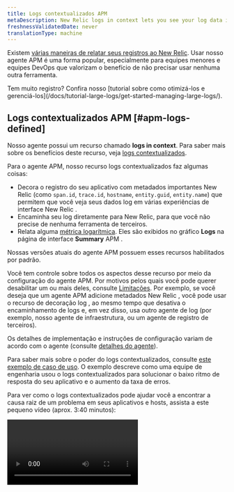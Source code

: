 ```yaml
---
title: Logs contextualizados APM
metaDescription: New Relic logs in context lets you see your log data in the context of your New Relic app and host observability UI experiences.
freshnessValidatedDate: never
translationType: machine
---
```


Existem [várias maneiras de relatar seus registros ao New Relic](/docs/logs/get-started/get-started-log-management). Usar nosso agente APM é uma forma popular, especialmente para equipes menores e equipes DevOps que valorizam o benefício de não precisar usar nenhuma outra <InlinePopover type="logs" />ferramenta.

<Callout variant="tip">
  Tem muito registro? Confira nosso [tutorial sobre como otimizá-los e gerenciá-los](/docs/tutorial-large-logs/get-started-managing-large-logs/).
</Callout>

## Logs contextualizados APM [#apm-logs-defined]

Nosso agente <InlinePopover type="apm" />possui um recurso chamado <DNT>**logs in context**</DNT>. Para saber mais sobre os benefícios deste recurso, veja [logs contextualizados](/docs/logs/logs-context/logs-in-context).

Para o agente APM, nosso recurso logs contextualizados faz algumas coisas:

* Decora o registro do seu aplicativo com metadados importantes New Relic (como `span.id`, `trace.id`, `hostname`, `entity.guid`, `entity.name`) que permitem que você veja seus dados log em várias experiências de interface New Relic .
* Encaminha seu log diretamente para New Relic, para que você não precise de nenhuma ferramenta de terceiros.
* Relata alguma [métrica logarítmica](#log-metrics). Eles são exibidos no gráfico <DNT>**Logs**</DNT> na página de interface <DNT>**Summary**</DNT> APM .

Nossas versões atuais do agente APM possuem esses recursos habilitados por padrão.

Você tem controle sobre todos os aspectos desse recurso por meio da configuração do agente APM. Por motivos pelos quais você pode querer desabilitar um ou mais deles, consulte [Limitações](#limitations). Por exemplo, se você deseja que um agente APM adicione metadados New Relic , você pode usar o recurso de decoração log , ao mesmo tempo que desativa o encaminhamento de logs e, em vez disso, usa outro agente de log (por exemplo, nosso agente de infraestrutura, ou um agente de registro de terceiros).

Os detalhes de implementação e instruções de configuração variam de acordo com o agente (consulte [detalhes do agente](#agents)).

Para saber mais sobre o poder do logs contextualizados, consulte [este exemplo de caso de uso](#response-time-example). O exemplo descreve como uma equipe de engenharia usou o logs contextualizados para solucionar o baixo ritmo de resposta do seu aplicativo e o aumento da taxa de erros.

Para ver como o logs contextualizados pode ajudar você a encontrar a causa raiz de um problema em seus aplicativos e hosts, assista a este pequeno vídeo (aprox. 3:40 minutos):

<Video id="Vgae-GrlZWg" type="youtube" />

## Iniciar [#get-started]

Para configurar o <InlinePopover type="apm" />logs contextualizados:

1. Se você ainda não tem uma, [crie uma conta New Relic](https://newrelic.com/signup). É grátis, para sempre.
2. Instale um agente APM, certificando-se de ter a [versão mais recente do agente APM](#agents).
3. As versões mais recentes do nosso agente APM possuem logs contextualizados (adição de metadados e encaminhamento) habilitado por padrão. Às vezes, pode ser necessário fazer algumas atualizações no arquivo de configuração do agente para que o log funcione corretamente. Para obter detalhes sobre isso, consulte [Habilitar log para seu agente](#agents).

É isso! Inicie a resolução de problemas do seu aplicativo com logs contextualizados APM acessando a interface APM e procurando os dados log associados.

<img title="APM logs in context UI options" alt="Screenshot of APM Summary page with logs in context options" src="/images/apm_screenshot-full_logs-overview.webp" />

<figcaption>
  Faça uma busca detalhada em seu log, rastreamento e erros, tudo na página <DNT>**Summary**</DNT> do APM no New Relic.
</figcaption>

## API APM do agente [#agent-apis]

Se sua framework de log não estiver disponível com nossas soluções de logs contextualizados existentes, você poderá [configurar sua biblioteca de log usando chamada de API](/docs/logs/logs-context/annotate-logs-logs-context-using-apm-agent-apis) para anotar seu log.

## Configuração log do agente APM [#agents]

Nosso <InlinePopover type="apm" />agente mais recente tem o logs contextualizados (decoração log e encaminhamento de logs) ativado por padrão. Aqui estão informações sobre o agente APM que suporta logs contextualizados e encaminhamento de logs:

* [Procedimentos de logs contextualizados do Go](/docs/logs/logs-context/configure-logs-context-go) para o agente [v3.17.0 ou superior](/docs/release-notes/agent-release-notes/go-release-notes)
* [Procedimentos de logs contextualizados de Java](/docs/logs/logs-context/java-configure-logs-context-all) para agente [v7.6.0 ou superior](/docs/release-notes/agent-release-notes/java-release-notes)
* [Procedimentos de logs contextualizados do .NET](/docs/logs/logs-context/net-configure-logs-context-all) para agente [v9.8.0 ou superior](/docs/release-notes/agent-release-notes/net-release-notes)
* [Procedimentos de Logs contextualizados do Node.js](/docs/logs/logs-context/configure-logs-context-nodejs) para agente [v8.11.0 ou superior](/docs/release-notes/agent-release-notes/nodejs-release-notes)
* [Procedimentos de logs contextualizados do PHP](/docs/logs/logs-context/configure-logs-context-php) para agente [v10.1.0 ou superior](/docs/release-notes/agent-release-notes/php-release-notes)
* [Procedimentos de logs contextualizados do Python](/docs/logs/logs-context/configure-logs-context-python) para agente [v7.12.0.176](/docs/release-notes/agent-release-notes/python-release-notes)
* [Procedimentos de logs contextualizados do Ruby](/docs/logs/logs-context/configure-logs-context-ruby) para agente [v8.6.0 ou superior](/docs/release-notes/agent-release-notes/ruby-release-notes)

Se você não pode ou não deseja usar o encaminhamento de logs APM , você pode [encaminhar seu log usando outra solução](/docs/logs/get-started/get-started-log-management#integrate-logs).

## Limitações [#limitations]

O logs contextualizados APM de contexto está habilitado por padrão. Isso pode ter um impacto negativo na segurança, na conformidade, no faturamento ou no desempenho do sistema.

Aqui estão algumas limitações adicionais conhecidas:

* Com exceção do agente Node.js, o <InlinePopover type="apm" />encaminhamento de logs não envia o log completo. [Saiba mais sobre os detalhes do encaminhamento de logs.](#forwarding-details)
* O log de inicialização não estará disponível até que o agente seja carregado.
* Se você estiver usando Kubernetes, saiba que decoramos o log via instrumentação e não da do Kubernetes API. Isso é separado do registro de gravação no sistema de arquivos. O log nunca toca no host ou existe em um local onde a API pode ser chamada.
* Quando uma exceção é lançada do seu aplicativo, atualmente você não verá o rastreamento de pilha no logs contextualizados associado do agente Java ou .NET. Como solução alternativa, você pode alterar as regras do filtro de descarte.
* O Fluentd pode adicionar o `processID` da entidade que gerou o log, mas o log APM não consegue ver isso. Além disso, no Kubernetes, a API é chamada para adicionar metadados, mas esses dados não podem ser vistos no aplicativo. Caso necessite dos metadados da entidade, recomendamos que utilize o logs contextualizados automático, mas não envie o log do aplicativo. Em vez disso, continue usando Fluentd, Fluent Bit ou outra solução para encaminhar o arquivo de log.

Se precisar ajustar as configurações padrão, consulte [Desativar o registro automático](/docs/logs/logs-context/disable-automatic-logging).

## Garanta a privacidade dos dados [#data-privacy]

<Callout variant="caution">
  Você controla quais dados log são enviados para a New Relic, portanto, siga as diretrizes de segurança da sua organização para mascarar, ofuscar ou impedir o envio de informações de identificação pessoal (PII), informações de saúde protegidas (PHI) ou quaisquer outros dados confidenciais.
</Callout>

Nosso pipeline de ingestão log mascara automaticamente cartões de crédito, números de previdência social, identidades nacionais, etc. Para mais informações, consulte nossa [documentação de segurança](/docs/logs/get-started/new-relics-log-management-security-privacy) para gerenciamento de logs.

Você também pode criar regras personalizadas para mascarar ou aplicar dados sensíveis a hash em seu log com nosso recurso de ofuscação. Isso é fundamental quando é impraticável ou impossível restringir o acesso a dados confidenciais ou quando alguns dados nunca devem ser armazenados pela New Relic. Leia nossa [documentação de ofuscação](/docs/logs/ui-data/obfuscation-ui/) para saber mais.

## Detalhes sobre encaminhamento de logs [#forwarding-details]

Para todos os <InlinePopover type="apm" />agentes (exceto Node.js), a opção de encaminhamento de logs não encaminha o log inteiro. Para obter detalhes sobre o que é enviado com o encaminhamento de logs, consulte o colapsador abaixo.

<CollapserGroup>
  <Collapser id="log-forwarding-details" title="Detalhes de encaminhamento de logs">
    Por exemplo, digamos que seu log tenha um atributo como este:

    ```json
    {
        "v": "x",
        "level": "x",
        "name": "x",
        "hostname": "x",
        "pid": 01,
        "timestamp": "x",
        "message": "x",
        "bunches": "of custom stuff"
    }
    ```

    Quando um agente APM (com exceção do Node.js) decora o log com nossos metadados e o encaminha, ele pode ter apenas alguns atributos no New Relic, como este:

    ```json
    {
        "timestamp": "x",
        "message": "x",
        "span.id": "x",
        "trace.id": "x",
        "hostname": "x",
        "entity.guid": "x",
        "entity.name": "x",
    }
    ```
  </Collapser>
</CollapserGroup>

Se você precisar de mais log relatados, as opções incluem:

* Configure o agente APM para incluir dados de log específicos.
* Mantenha a [decoração log ](#apm-logs-defined)no lugar, mas desative o agente APM de encaminhamento de logs e, em vez disso, use sua própria solução de encaminhamento de logs.

Para obter mais informações sobre essas opções, consulte a documentação de log-in-context específica do agente.

## Log métrico [#log-metrics]

Ao configurar um <InlinePopover type="apm" />agente, você obtém automaticamente um gráfico de métricas de logging na página <DNT>**Summary**</DNT> do APM :

<img style={{ align: 'left',maxWidth: '70%' }} title="Screenshot showing the logging metrics chart" alt="Screenshot showing the logging metrics chart" src="/images/logs_screenshot-crop_logging-metrics.webp" />

Este gráfico mostra uma contagem de log. Se você não desabilitou o encaminhamento de log , você pode clicar nos links do gráfico que o levarão aos próprios logs. Mesmo se você desabilitar o encaminhamento de log , este gráfico ainda mostra o log potencial que você poderia inspecionar se tivesse o encaminhamento de loghabilitado.

As métricas de registro são reportadas através do atributo `apm.service.logging.lines` , conforme mostrado na consulta a seguir:

```sql
SELECT count(apm.service.logging.lines) FROM Metric WHERE (entity.guid = 'AN_ENTITY_GUID') LIMIT MAX SINCE 60 seconds AGO TIMESERIES
```

Se não quiser ver o gráfico de métricas de logging, você pode desativá-lo, mas não no nível da conta. Para desativar a métrica de logging, consulte a documentação dedicada de configuração APM para seu agente (por exemplo, [esta opção de configuração `logging_metrics` para PHP](/docs/apm/agents/php-agent/configuration/php-agent-configuration/#cfg-application_logging_metrics-enabled)).

<Callout variant="important">
  Se você desabilitar a métrica de logging, isso não desativará o recurso de encaminhamento de logs APM . Para parar de encaminhar o log APM , consulte [Gerenciar ou desabilitar o log APM no contexto](/docs/logs/logs-context/disable-automatic-logging/).
</Callout>

## Evitar log duplicado [#duplicate-logs]

Usar a funcionalidade de logs contextualizados aumentará a ingestão de dados. Dependendo do modelo de preços da sua conta, isso pode afetar seus limites de ingestão e faturamento.

<Callout variant="caution">
  Se desejar usar o agente APM para enviar log diretamente do seu aplicativo, você deverá desabilitar ou modificar as soluções de encaminhamento de logs que estão atualmente coletando log desses aplicativos. Caso contrário você estará enviando log duplicado, o que resultará em cobrança dupla.
</Callout>

Verifique nosso [guia de atualização](/docs/logs/logs-context/upgrade-to-automatic-logs-context/) para saber mais sobre como evitar o envio de logs duplicados.

Para obter mais informações, siga os procedimentos para desabilitar seu [direcionador de logs específico](/docs/logs/forward-logs/enable-log-management-new-relic#log-forwarding).

## Gerencie seus limites de ingestão [#ingest]

<DNT>**Example:**</DNT> Sua equipe de engenharia está resolvendo problemas com seu aplicativo, então você aumenta temporariamente o volume de log coletado pelo agente APM para fornecer log mais granular. No entanto, se você deixar limites mais altos em vigor por vários dias, isso poderá levar ao envio de dados desnecessários que aumentarão sua fatura.

Para evitar surpresas, recomendamos que você use [a consultaNRQL ](/docs/accounts/accounts-billing/new-relic-one-pricing-billing/usage-queries-alerts/#data-queries)para criar [condição do alerta](/docs/accounts/accounts-billing/new-relic-one-pricing-billing/usage-queries-alerts/#alerts) para acompanhar seus limites de ingestão. Por exemplo:

<CollapserGroup>
  <Collapser id="limits-ui" title="Veja limites de dados e uso na interface">
    Para [revisar seus limites de dados na interface](/docs/data-apis/manage-data/view-system-limits): No [menu do usuário](/docs/accounts/accounts-billing/general-account-settings/intro-account-settings), clique em <DNT>**Manage your data &gt; Limits**</DNT>. Ou, para visualizar seu uso, clique em <DNT>**View your usage**</DNT>.

    <img title="View data and usage from UI" alt="Screenshot of View data and usage page in UI" src="/images/apm_screenshot-full_view-limits-usage.webp" />
  </Collapser>

  <Collapser id="query-estimate" title="Consulta NRQL : exemplo de custo estimado">
    Consulte [consulta relacionada a custos](/docs/accounts/accounts-billing/new-relic-one-pricing-billing/usage-queries-alerts#estimated-cost).
  </Collapser>

  <Collapser id="nrql-alert" title="Alerta NRQL : exemplo de limite de uso">
    Para criar um alerta quando seu uso exceder um limite mensal fixo de gigabytes de dados, adicione esta [consultaNRQL ](/docs/alerts-applied-intelligence/new-relic-alerts/alert-conditions/create-nrql-alert-conditions/)à sua condição do alerta:

    ```sql
    FROM NrMTDConsumption SELECT latest(GigabytesIngested) WHERE productLine = 'DataPlatform'
    ```
  </Collapser>
</CollapserGroup>

## Exemplo: O poder do logs contextualizados [#response-time-example]

Aqui está um caso de uso detalhado do uso do <InlinePopover type="apm" />logs contextualizados para chegar à causa raiz de um problema.

<DNT>**Example scenario:**</DNT> O engenheiro de plantão recebe uma notificação de alerta New Relic sobre o baixo ritmo de resposta e o aumento da taxa de erros em seu aplicativo. Eles precisam descobrir a causa raiz por trás do aumento de erros e da latência, para que possam decidir se devem retirar um host problemático do balanceamento de carga ou reverter a versão mais recente.

Para iniciar a resolução de problemas, eles vão para a interface New Relic .

<CollapserGroup>
  <Collapser id="when" title="Quando e onde os erros começaram?">
    Quando o engenheiro olha a página <DNT>**APM Summary**</DNT> do aplicativo, ele vê muito mais registros de erros que levam ao aumento no tempo de resposta. Eles querem ver se o log pode expor a causa raiz do problema.

    <img title="APM Summary errors in UI" alt="Screenshot of APM Summary errors in UI" src="/images/apm_screenshot-crop_apmsummary-view-logs-.webp" />

    <DNT>
      **How can they quickly decide what&apos;s related to the problem?**
    </DNT>

    Eles não configuraram a coleta log . Mas o agente Java para seu aplicativo foi atualizado recentemente para incluir o logs contextualizados APM, então o aplicativo agora recebe automaticamente o log e os metadados de vinculação. As métricas que aparecem na interface facetam a contagem por gravidade log . (Isso é definido pelos recursos integrados de decoração de log do agente Java.)

    <DNT>
      **What entities are related?**
    </DNT>

    Na mesma página da interface, eles clicam no gráfico <DNT>**Logs**</DNT> para poder revisar a visualização <DNT>**Log summary**</DNT> . Esta visualização mostra quando os logs instrumentados foram coletados e quando esses logs tinham um nível de severidade `Error` ou pior. Também mostra uma lista de Padrões de toras e qual porcentagem de todas as toras se ajusta a cada padrão.
  </Collapser>

  <Collapser id="patterns" title="Que padrões emergem no log?">
    Na interface <DNT>**Log patterns**</DNT> , mensagens de erro raras começaram a ocorrer com frequência e agora aparecem na lista. Isso ajuda o engenheiro a se concentrar no log problemático em vez de em todas as atualizações de status barulhentas.

    <img title="Logs patterns UI" alt="Screenshot of Log patterns UI" src="/images/apm_screenshot-crop_logs-context-patterns-two.webp" />

    <DNT>
      **What patterns should they focus on?**
    </DNT>

    O engenheiro nota um padrão de tora interessante e quer ver apenas a tora que se enquadra nesse padrão. Eles clicam nele para adicionar o valor do padrão como um filtro ao log que está sendo exibido. Isso restringe o foco.
  </Collapser>

  <Collapser id="log-details" title="O que mais detalhes log podem revelar?">
    O engenheiro deseja ver todos os valores contidos no registro de log, então clica na visualização <DNT>**Log details**</DNT> . Isso os ajuda a validar se o log em si é significativo. Ele também permite que eles se aprofundem no ambiente Kubernetes em que o aplicativo é executado ou diretamente em qualquer rastreamento distribuído ou <InlinePopover type="apm" />erros relacionados ao registro log .

    <img title="Log details in APM UI" alt="Screenshot of Log details in APM UI" src="/images/apm_screenshot-crop_logs-patterns.webp" />

    O engenheiro decide olhar o erro do APM onde pode ver um stack trace. Eles também podem ver o registro da interface <DNT>**Errors inbox**</DNT> .

    <img title="Logs from Errors inbox UI" alt="Screenshot of logs from Errors inbox UI" src="/images/apm_screenshot-crop_logs-cropped-ui.webp" />
  </Collapser>

  <Collapser id="log-sampling" title="Quais dados de teste adicionais ajudarão a solucionar problemas?">
    A equipe de resolução de problemas tem realizado testes para isolar a causa, mas nem todos os logs foram coletados para o teste de transação. A coleta log padrão no arquivo de configuração do agente Java (aproximadamente 10.000 logs por minuto em `application_logging:forwarding:max_samples_stored:`) tem sido útil para validar se os serviços têm um problema. Mas agora eles precisam aumentar a amostragem para um número maior para uma resolução de problemas mais detalhada.
  </Collapser>

  <Collapser id="next-steps" title="Problema resolvido. O que agora?">
    A equipe de resolução de problemas determina que o problema decorre de uma alteração introduzida recentemente e reverte esse código. Para economizar recursos e consumir despesas, eles recusam a coleta log de `application_logging:forwarding:max_samples_stored:` no arquivo de configuração, mas mantêm a amostragem log em execução caso o problema se repita.

    A equipe de resolução de problemas também atualiza seus runbooks para apontar para a página <DNT>**Log patterns**</DNT> filtrada para esse aplicativo e [adiciona o runbook à condição do alerta](/docs/alerts-applied-intelligence/new-relic-alerts/advanced-alerts/understand-technical-concepts/provide-runbook-instructions-alert-activity/). Da próxima vez que receberem um alerta semelhante a esta situação, poderão usar as lições aprendidas para uma resolução de problemas mais rápida.
  </Collapser>
</CollapserGroup>